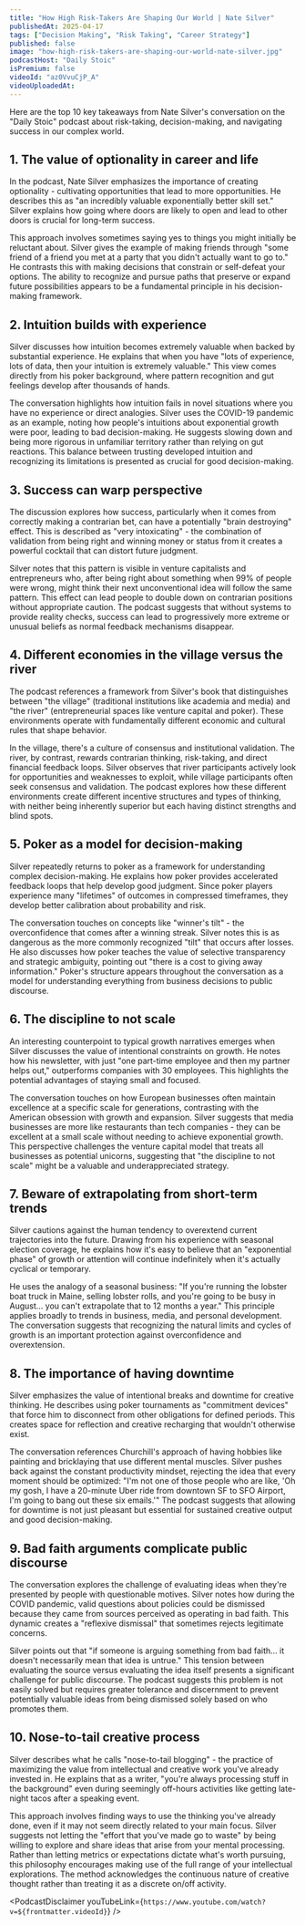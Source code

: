 ```yaml
---
title: "How High Risk-Takers Are Shaping Our World | Nate Silver"
publishedAt: 2025-04-17
tags: ["Decision Making", "Risk Taking", "Career Strategy"]
published: false
image: "how-high-risk-takers-are-shaping-our-world-nate-silver.jpg"
podcastHost: "Daily Stoic"
isPremium: false
videoId: "az0VvuCjP_A"
videoUploadedAt:
---
```



<PodcastSummaryPageLayout frontmatter={frontmatter}>

Here are the top 10 key takeaways from Nate Silver's conversation on the "Daily Stoic" podcast about risk-taking, decision-making, and navigating success in our complex world.

## 1. The value of optionality in career and life

In the podcast, Nate Silver emphasizes the importance of creating optionality - cultivating opportunities that lead to more opportunities. He describes this as "an incredibly valuable exponentially better skill set." Silver explains how going where doors are likely to open and lead to other doors is crucial for long-term success.

This approach involves sometimes saying yes to things you might initially be reluctant about. Silver gives the example of making friends through "some friend of a friend you met at a party that you didn't actually want to go to." He contrasts this with making decisions that constrain or self-defeat your options. The ability to recognize and pursue paths that preserve or expand future possibilities appears to be a fundamental principle in his decision-making framework.

## 2. Intuition builds with experience

Silver discusses how intuition becomes extremely valuable when backed by substantial experience. He explains that when you have "lots of experience, lots of data, then your intuition is extremely valuable." This view comes directly from his poker background, where pattern recognition and gut feelings develop after thousands of hands.

The conversation highlights how intuition fails in novel situations where you have no experience or direct analogies. Silver uses the COVID-19 pandemic as an example, noting how people's intuitions about exponential growth were poor, leading to bad decision-making. He suggests slowing down and being more rigorous in unfamiliar territory rather than relying on gut reactions. This balance between trusting developed intuition and recognizing its limitations is presented as crucial for good decision-making.

## 3. Success can warp perspective

The discussion explores how success, particularly when it comes from correctly making a contrarian bet, can have a potentially "brain destroying" effect. This is described as "very intoxicating" - the combination of validation from being right and winning money or status from it creates a powerful cocktail that can distort future judgment.

Silver notes that this pattern is visible in venture capitalists and entrepreneurs who, after being right about something when 99% of people were wrong, might think their next unconventional idea will follow the same pattern. This effect can lead people to double down on contrarian positions without appropriate caution. The podcast suggests that without systems to provide reality checks, success can lead to progressively more extreme or unusual beliefs as normal feedback mechanisms disappear.

## 4. Different economies in the village versus the river

The podcast references a framework from Silver's book that distinguishes between "the village" (traditional institutions like academia and media) and "the river" (entrepreneurial spaces like venture capital and poker). These environments operate with fundamentally different economic and cultural rules that shape behavior.

In the village, there's a culture of consensus and institutional validation. The river, by contrast, rewards contrarian thinking, risk-taking, and direct financial feedback loops. Silver observes that river participants actively look for opportunities and weaknesses to exploit, while village participants often seek consensus and validation. The podcast explores how these different environments create different incentive structures and types of thinking, with neither being inherently superior but each having distinct strengths and blind spots.

## 5. Poker as a model for decision-making

Silver repeatedly returns to poker as a framework for understanding complex decision-making. He explains how poker provides accelerated feedback loops that help develop good judgment. Since poker players experience many "lifetimes" of outcomes in compressed timeframes, they develop better calibration about probability and risk.

The conversation touches on concepts like "winner's tilt" - the overconfidence that comes after a winning streak. Silver notes this is as dangerous as the more commonly recognized "tilt" that occurs after losses. He also discusses how poker teaches the value of selective transparency and strategic ambiguity, pointing out "there is a cost to giving away information." Poker's structure appears throughout the conversation as a model for understanding everything from business decisions to public discourse.

## 6. The discipline to not scale

An interesting counterpoint to typical growth narratives emerges when Silver discusses the value of intentional constraints on growth. He notes how his newsletter, with just "one part-time employee and then my partner helps out," outperforms companies with 30 employees. This highlights the potential advantages of staying small and focused.

The conversation touches on how European businesses often maintain excellence at a specific scale for generations, contrasting with the American obsession with growth and expansion. Silver suggests that media businesses are more like restaurants than tech companies - they can be excellent at a small scale without needing to achieve exponential growth. This perspective challenges the venture capital model that treats all businesses as potential unicorns, suggesting that "the discipline to not scale" might be a valuable and underappreciated strategy.

## 7. Beware of extrapolating from short-term trends

Silver cautions against the human tendency to overextend current trajectories into the future. Drawing from his experience with seasonal election coverage, he explains how it's easy to believe that an "exponential phase" of growth or attention will continue indefinitely when it's actually cyclical or temporary.

He uses the analogy of a seasonal business: "If you're running the lobster boat truck in Maine, selling lobster rolls, and you're going to be busy in August... you can't extrapolate that to 12 months a year." This principle applies broadly to trends in business, media, and personal development. The conversation suggests that recognizing the natural limits and cycles of growth is an important protection against overconfidence and overextension.

## 8. The importance of having downtime

Silver emphasizes the value of intentional breaks and downtime for creative thinking. He describes using poker tournaments as "commitment devices" that force him to disconnect from other obligations for defined periods. This creates space for reflection and creative recharging that wouldn't otherwise exist.

The conversation references Churchill's approach of having hobbies like painting and bricklaying that use different mental muscles. Silver pushes back against the constant productivity mindset, rejecting the idea that every moment should be optimized: "I'm not one of those people who are like, 'Oh my gosh, I have a 20-minute Uber ride from downtown SF to SFO Airport, I'm going to bang out these six emails.'" The podcast suggests that allowing for downtime is not just pleasant but essential for sustained creative output and good decision-making.

## 9. Bad faith arguments complicate public discourse

The conversation explores the challenge of evaluating ideas when they're presented by people with questionable motives. Silver notes how during the COVID pandemic, valid questions about policies could be dismissed because they came from sources perceived as operating in bad faith. This dynamic creates a "reflexive dismissal" that sometimes rejects legitimate concerns.

Silver points out that "if someone is arguing something from bad faith... it doesn't necessarily mean that idea is untrue." This tension between evaluating the source versus evaluating the idea itself presents a significant challenge for public discourse. The podcast suggests this problem is not easily solved but requires greater tolerance and discernment to prevent potentially valuable ideas from being dismissed solely based on who promotes them.

## 10. Nose-to-tail creative process

Silver describes what he calls "nose-to-tail blogging" - the practice of maximizing the value from intellectual and creative work you've already invested in. He explains that as a writer, "you're always processing stuff in the background" even during seemingly off-hours activities like getting late-night tacos after a speaking event.

This approach involves finding ways to use the thinking you've already done, even if it may not seem directly related to your main focus. Silver suggests not letting the "effort that you've made go to waste" by being willing to explore and share ideas that arise from your mental processing. Rather than letting metrics or expectations dictate what's worth pursuing, this philosophy encourages making use of the full range of your intellectual explorations. The method acknowledges the continuous nature of creative thought rather than treating it as a discrete on/off activity.

<PodcastDisclaimer
  youTubeLink={`https://www.youtube.com/watch?v=${frontmatter.videoId}`}
/>

</PodcastSummaryPageLayout>
